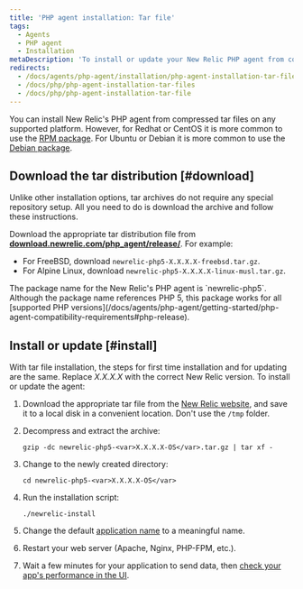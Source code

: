 ```yaml
---
title: 'PHP agent installation: Tar file'
tags:
  - Agents
  - PHP agent
  - Installation
metaDescription: 'To install or update your New Relic PHP agent from compressed tar archives, start here.'
redirects:
  - /docs/agents/php-agent/installation/php-agent-installation-tar-file
  - /docs/php/php-agent-installation-tar-files
  - /docs/php/php-agent-installation-tar-file
---
```


You can install New Relic's PHP agent from compressed tar files on any supported platform. However, for Redhat or CentOS it is more common to use the [RPM package](/docs/agents/php-agent/installation/php-agent-installation-aws-linux-redhat-centos/). For Ubuntu or Debian it is more common to use the [Debian package](/docs/agents/php-agent/installation/php-agent-installation-ubuntu-debian).

## Download the tar distribution [#download]

Unlike other installation options, tar archives do not require any special repository setup. All you need to do is download the archive and follow these instructions.

Download the appropriate tar distribution file from **[download.newrelic.com/php_agent/release/](https://download.newrelic.com/php_agent/release/)**. For example:

* For FreeBSD, download `newrelic-php5-X.X.X.X-freebsd.tar.gz`.
* For Alpine Linux, download `newrelic-php5-X.X.X.X-linux-musl.tar.gz`.

<Callout variant="tip">
  The package name for the New Relic's PHP agent is `newrelic-php5`. Although the package name references PHP 5, this package works for all [supported PHP versions](/docs/agents/php-agent/getting-started/php-agent-compatibility-requirements#php-release).
</Callout>

## Install or update [#install]

With tar file installation, the steps for first time installation and for updating are the same. Replace <var>X.X.X.X</var> with the correct New Relic version. To install or update the agent:

1. Download the appropriate tar file from the [New Relic website](https://download.newrelic.com/php_agent/release/), and save it to a local disk in a convenient location. Don't use the `/tmp` folder.
2. Decompress and extract the archive:

   ```
   gzip -dc newrelic-php5-<var>X.X.X.X-OS</var>.tar.gz | tar xf -
   ```
3. Change to the newly created directory:

   ```
   cd newrelic-php5-<var>X.X.X.X-OS</var>
   ```
4. Run the installation script:

   ```
   ./newrelic-install
   ```
5. Change the default [application name](/docs/site/naming-your-application) to a meaningful name.
6. Restart your web server (Apache, Nginx, PHP-FPM, etc.).
7. Wait a few minutes for your application to send data, then [check your app's performance in the UI](/docs/apm/applications-menu/monitoring/apm-overview-page).
